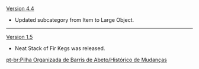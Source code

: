 {{Change History/Header}}
[[Version 4.4]]
* Updated subcategory from Item to Large Object.
----
[[Version 1.5]]
* Neat Stack of Fir Kegs was released.
<noinclude>
[[pt-br:Pilha Organizada de Barris de Abeto/Histórico de Mudanças]]
</noinclude>